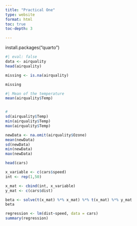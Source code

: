 ```yaml
---
title: "Practical One"
type: website
format: html
toc: true
toc-depth: 3

---
```


install.packages("quarto")

```r
#| eval: false
data <- airquality
head(airquality)

missing <- is.na(airquality)

missing
```

```r

#| Mean of the temperature
mean(airquality$Temp)


#
sd(airquality$Temp)
min(airquality$Temp)
max(airquality$Temp)
```
```r
newData <- na.omit(airquality$Ozone)
mean(newData)
sd(newData)
min(newData)
max(newData)

```
```r

head(cars)

x_variable <- c(cars$speed)
int <- rep(1,50)

x_mat <- cbind(int, x_variable)
y_mat <- c(cars$dist)

beta <- solve(t(x_mat) %*% x_mat) %*% t(x_mat) %*% y_mat
beta

```


```r

regression <- lm(dist~speed, data = cars)
summary(regression)
```


